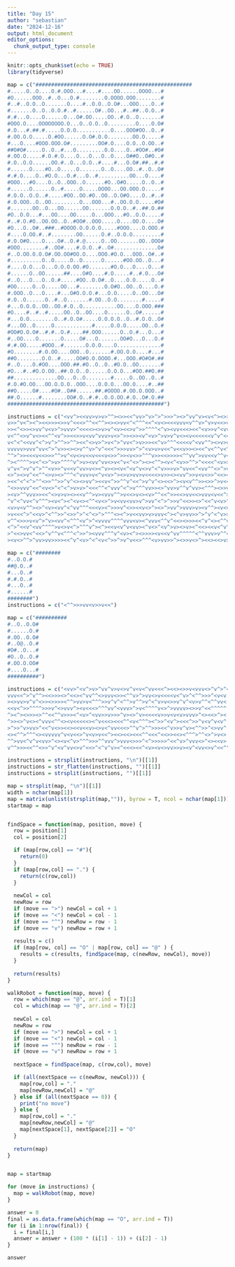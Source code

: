 ```yaml
---
title: "Day 15"
author: "sebastian"
date: "2024-12-16"
output: html_document
editor_options: 
  chunk_output_type: console
---
```


```r
knitr::opts_chunk$set(echo = TRUE)
library(tidyverse)
```

```r
map = c("##################################################
#.....O..O....O.#.OOO...#....#....OO......OOOO...#
#O......OOO..#..O...O.#........O.OOOO.OOO........#
#..#..O.O..O.......O....#..O.O..O.O#...OOO....O..#
#.......O..O..O.O.#..#......O#..OO...#..##..O.O..#
#.#...O....O......O...O#.OO.....OO..#.O..O.......#
#OOO.O....OOOOOOOO.O...O..O.O..O.........O....O.O#
#.O...#.##.#.....O.O.O...........O....OOO#OO..O..#
#.OO.O.O.....O.#OO......O.O#.O.O........OO.O.....#
#...O....#OOO.OOO.O#.........OO#.O....O.O..O.OO..#
##O#O#.....O..O..#...O.........O.O....O..#OO#..#O#
#.OO.O.....#.O.#.O....O...O...O..O....O##O..O#O..#
#.O..O.O......OO.#..O...O.O..#....#...O.O#.##..#.#
#......O....#O..O.....O.......O..O....OO..#..O..O#
#.#.O....O..#O.O...O.#...O..#..........OO...O....#
#OOO...#O....O..O..OOO..O......#O..O#O.....O..O..#
#......O......O..#.....O.....OOOO...OO.OOO.O.....#
#.O.O..O.O..#.....#OO..OO.#O..OO..O.O#O....O..#..#
#.O.OOO..O..OO.........O...OOO...#..OO.O.O.....#O#
#.......OO..O...OO......OO.......O.O.O..#..##.O.##
#O..O.O...#...OO....OO.....O...OOO...#O..O.O.....#
#..#.O.#O..OO.OO..O..#OO#..OOO.....O....OO.O....O#
#O...O..O#..###..#OOOO.O.O.O.O.....#OOO....O.OOO.#
#....O.OO.#..#........OO......O.#..O.O.O.........#
#.O.O#O....O....O#..O.#.@.....O..OO.......OO..OOO#
#OOO........#..OO#....#.O.O..#..O#..............O#
#..O.OO.O.O.O#.OO.OO#OO.O....OOO.#O.O...OOO..O#..#
#..........O..O.....O..O......O......#OO.OO..O...#
#....O.O...O...O.O.O.OO.#O.......#O.O...O....O...#
#......O..OO......##....O#O....#.O.....#..#.O...O#
#..O...O...O..O.#.....#OO..O.O#..O....O.O.....O..#
#OO.....O..O.....OO...#........O.O#O..OO..O....O.#
#.OOO..O...O....#...O#O.O.O.#...O.O.....O..OO...O#
#.O..O......O..#..O.......#.OO..O.O........#.....#
#...O.O.O..OO..OO.#.O..O...........OO....O.OOO.###
#O....#..#..#.....OO..O..OO....O......O..O#......#
#...O.O........O..#.O.O#.....O.O.O.O..O..#.O.O..O#
#...OO..O.....O............#.....O.O.O.....OO..O.#
#OO#O.O.O#..#.#..O.#....##.OOO......O..O.#...O...#
#..OO....O.......O.....O#...O.......OO#O...O...O.#
#.#.OO.....#OOO..#.......O.O.O....O..............#
#O........#.O.OO....OOO..O.......#.OO.O.O....#...#
##O........O.O..#.....OO#O.O.OOOO.#...OOO.#O#O#.##
#..O....O.#OO....OOO.##.#O..O..O..#O.O..OO.......#
#O...#..#O.O.OO..##.O.O..O......O.O.O...#OO.##O.##
##..............OO...O..O........#.....O..OO..O..#
#.O.#O.OO...OO.O.O.O..OOO....O.O.O...OO.O....#..##
##O.....O#....#O#..O##......##.#OOOO.#.OO.O.OOO..#
##.O......#........OO#.O..#.#..O.O.OO.#.O..O#.O.##
##################################################")

instructions = c("<vv^><<vv>v>v>^^><>><<^vv>^v>^>^>>>^><>^vv^v><v<^><>><v^^^v>^>>>^^^^>>^v^>^v>vvv<<<<>v><^<^<><><><v><><<<^>><><>v<>^>><<<v^vv><^<<^v>>^v^^<<<>>vv^^^^<<^>>^v^><<v<<><>^<vv<<v<^<<>^<vvv>^><>vv^^v>><v>^^^>v^<v^<^<v>v^vv<^<v>><^vv<^><<v^^<<^><vv^v>v<><^<>v<v^<v^>v><<^>^^^<><<><v<vvv^>^vvv^><v<<v<><<^<v><v>^>><^v>><>^v<^^v^^<v<><^>>^^vv>>^^^<^v><<^^^>^^><^>vv<><<v<>>^v^<<^><^v^^v><<v><><><vv<^<v<>v<<<<>vv<>^<<<v>v>>><<<^v>>^^>vv><vv<<v>^vv^v<^><v<<^<<^<>>^v>>^vvv^<>v<^^^<<v>vvv>vv^^<vv<<^>v<<><>>^>v>>vv<<^vv^^^<<v>^^<^^^^^vv><>^vv>^v^^<<>>>^v^v>^^^<<><vv>v><v^^^^<<^>>^<>v^v<^^<v>^^<><><><^^>>v<v>^>^><^><v><<<<vvv^><^^^v>^^<^^v>^>v>>v>>>v^<^>vv<>^v>>>^>vv^>v^<>v><^><<v<v><><<<vvvv>v>^^vv<>>v^^v>v^^<^>>><>>vv>^<vv^><><><<<vv<>v<^v>>v<v<v<^<v><^vv<vv<^>^<vv><v>>v>>^>^v<><<^v>^^>v^v<^^^>^vv>^^<<v>^v>><^>^>^<>^^<^^<v>v<<>^>>^v<v^v>v<>v^^>^<v<v>vvvv><>>^^>>^<v<v^>>^v^<v>^v^^^^<^<vv^><>vvv<v>^<vvvv^>^^^^>^^^^^>v^v>v>>v^><<v<<<^^vv>><<v>^>>^<^>>v^<<v<^vv>vv>v<<^<>v^>>><v><v^v^v<v<v^>^^^v>v>^^v^^>v<
v>>^v<^><^><<>>><>>v^<<<>^^<<^^><><>vv<^<^^^<<^<v<><<<vvv<v^^v>^v>v<<>v<v>v^^><v>^v^^<v^^^<vvv><<^<v>v^^v>>>^^<v^v><<<>^^>^>v<v^<vv^>^<<^vv>>v^>v^v<<<v^v<v>^>v<<vv<^^<^v><>^<>v^v>>^v<v^v^^v^>^>^>>vv><^<vv>><vvv<v^<vv<>vv^vv^^<>vv>^^<<<<v^>v>^^><><v<vv^v^^<<vv>^^<^<<^<>^<<vvv^^v<<><v><>^>>v^vv^v>><v<v<<<^^^^^<><^<><><^<<<>^v^v><^<^^^^v^<v^>^v^<v^^<<>>>^^v>><>>>><<vvv^<v>^v>>>v<^^<<^^><>^^>>^<^<>>^v><v<<<v>>>v>^^<^>>^><^v>>v><<v<v<^^<v<^^v>^^<><><>vv^^^<v^<v^^vv<vv^^<<v>>^^v>>v><><<v^v>^>><><^>^^^<^^v<>^v^<<>>vvv<<^<v^v><<>^<v<>>v<v^^vv>^>>vv<<^<<v>v^v<v>vvv^<<<>^<vvv<>^^vv<^<^^<v^>>>><<^>>^^^>^v><v<^^<>>>>v^v<<vv>>^vvv<^vv<<v^^<^^<v>>^<<v>^>>^>vv^v<>>^<v>^>>^v<>><^>>>><<<>^v^^v>v<^v^^vvv<<>^><<v<<v^v>v><>^v<<^^^vv<<<<<<vv<v^^>v<<vv^<<v>v^v<<v>vvv^<vvv>v<v<>v<<v<v>>>^>^^v^<><<<>^<><>^>^>^>><>>><v<^<v<v<><<>^>^v<^^<>>^^<^<<><<<<<^^v><<^<v^v^<<^v^<<^>^>><^>^v<v<^v^>vv<>v<>>>v^^^>^v<vvv^^<^<vvv<^<>>><v<v><v<^<vvvv><^<<v<<^<<<^v^>v<>^v<^>>^>^>v>^^<><v>^<><<^<<<<<<>^v>>^><<><^^>>^vvv>^v>v>^<<
>><^<>><>vv^v<v>^>vvv>^<<<<><>v>v^<v><<>v^>>^^^^<^v><vv<<<><<^<v>>v^<vv^>^<v>^<v<<v>>vv<v^^v>^>v^v<<>>vv^><v<<>>^><><<^v><v^^^<v>vv<<<>^<<v>vvv^v<<^^v^^^><<^<vv<><^>v<^>^<<^v^<vv><v>>v<>^<<vv<^<v>^>v<^<>>^v<^><>><^^^v<<v>>v>^>^>>v<<><^v^>^<^>^<>^>^^>vv><<vv^>>>^<>^vv^v^<v>^>v^>>^><vvv^v<v<>vv^>^><v>^vv>^vv<>^<vv><<v<v^v>vvv><^v<><>^^^^v^^v^<v^<^v<>^v>>^v^v>vv<^<>><><vv<v^^>v<vv^^^^^^v>>><v>vvv^vv>^<^<>v^<^^<^<<<<>><<<v><>vv^>v^<>^^<>>>v<>v<<><v^<<^vv><<v>>>^v<>v^<>v^v>v<v^vv>^^><<^v>vv^v>><v><v<v<vv<<><^^<v^vv^^<<>v<<v<vv>>^^<<^<^><v<<<^<^>^>>^^<>^^v>^>^><^<<<<>v^>>><^v^v<v>^<^^<>>v<^>v^^<vvv<^v>>v<><vv>^^vv>>^<^v^^^v>><^<^^<vv<<vv^^<v><v^v>vv>^v<^^>v>v^vv^v<^<>^<<>v>>><<<<>>>>vv>><<v<vv><v>><>>v^<^v><^^^<>>^>>vv^><^>vv<<v<><^^>^><<vv<<>>v^<^<^<^<vvv^<>^><<<^>>v<>^>v<<><vv<<>^^v^vvv>^>vv^<>v<^>v<^<v<^><<v<>>^v>v^<<v><>^<^<>v^<^^<^>^^>^<>v>v<v^^^>v>>>v^>>vv>>v><v>v>^^^<v>>^v^^^<>><<v>^vv<^vv^^^^^>><<v>^^<<v^v>v<>>vv>v<>^^v>^>^<<^^^^<v>v^v^<<<v<^>^^>^<v<v^<^<v<><<><v^<^v^^^^v^<^<^v<vv>v>
v<^^<>v^v<><<^^<v^>><<>>v<vv^vvv>v<>^>><>><v^<v>^>v>v^v<><v<<<<<<v^v^<<>vv<v^<^<>^<<^^vv<v<>>^^v<<vv^>v^>^><>^v>^^>^v^<><>v<<^>>v<v^<^<<><<^><<<<^v>>v^v<>v>v>>v>><vvv^v>^^^^<>^<v><>vv^<>^v>^<>>>>^<v<>>><v<^><v<^^<<<<v^>>>^<v<^^>^<^^<><<^>v^v>^^>><<<<v><^^^>>v^>><^^<<vv>>v<>v^^^v<^v><<^v>vv^vv<^>>>^vv^>v<>^<>v><^>^v><<><>v>^><v>^<v><vv^^^>v^^^>v^<vvv^v<v^vvv^v>^^^<v>><v^>>v>^>^v>v<^^^>^>>v^>^v>v^^^^<v^v<v^^v><<<v<v>v^^>v<><v^>>v^^^^>^<v<>>><^v<><v^^^^^>v^^^><>>^<^v<v^<>v>>v<>><vv>><><^<>v<<^v^vv<v<><v>>v^^^<>^>^^>>>v>>^<v>^>^^v>>>>v>><>>>^v^<v<>^^><<^^v^<<^<^<><<v^v<<>^^^<^<>v^^<<>v^<>>><v^>>>>><^>^^vvv<>v<v<>vv>v><^><<<><<vv<^>^v<<><>>>>^^>v>^^<v><>>>v<<>><>v^vv<^^v<vvv><<>^<><vv^<^>vvvvv<<v<v<>^^v>v^vvvv<><<<v>v<^>v>>>>^>^>v>>v^>><^vv>^^<v>vvvv<>v<^^>>^<<><<<^<<vv<<vvv^>>>v<<>><<vv^v><>v<>>^><^<vv^^>v<v><v<>^<^v^<><v^<v<<>><^vv<<v>><<^<v<>>^<^>^^>>v^v><v^v<^^^v>vv>^^<><v^<v>v>v><<^^<v<v<^><>><^><><^>^^v<^^<^<><v>>>v<vvvv^<<>><v^<<<<^v>v><vv<^^<<^^>v>>vv>^^v>^vvv<v^>^v<>>>vv<v<<<>v><<<
v<^<^<<vv^<^>v^>^^>>^^><<^<>v>^>v<^>^vv<^>v>>><<^v>^^^<<<<v^<vv^^><>v>v^vv>v><<<<><v<<v<^><<v>>>><^v>>vvv<<<^><<v<<<^><^v>^v^v^>^<<v>^^<^>^<>v^><<>vv<^<^<<v<<>^^^>^v^>>>^><<<^v<vv^^>v^^><^^>><<^<^^^vv^v><>>^v^<^v<><>v^><>v>v<>^>><^^>v<<v^>v>vv^<<<^>^<vv^^v<v^<<><vv<<^>^v<>v^v<><><><v>^>>^><^v>>><<v<>^^>^^^v<>^<v>v<><><>>>v<^<<<<v^^^^v<vv^^<<<<v>^^v>><v>>v<<<^vvv<>^<vv^vvvvvvv<>>>>v><^>><^><vv>>><>>>>^v^<^^><>^><>>>><vv^^>v>>>>>v^vv^<v^><>^>><^<^<v><><<>v^<vv>vvv<^<>>v<<^^>>^<>^^vv<v^v<vvv^>>><v<v<v^v>vv><^<><>^<v<<v<^vvv<vv>v>>v>^<<>^<>^^v<>>^v>v^v><><^><v^>vv>>^<<v^v<<<v<^<^v^<^<><^^^>>>v^v>v<^><><<^>^<^v^<><^v<v<>>v<<^^<>^<vv>v<<v^v^vvvvv^v>^><vv>vv<<^^vv>>^vv<<^>>^^^>><>vvv<>^>v><<<>^v^><^>^<<^^v^<<v>v<v>><><<v><^>><<^<^<<>>vv<<^vv>^^<<^<>^^<^v<v^v<^<><>>vvv><<>^>vv><v>>>v<<<>v>vvv<><><vvv<><vv^<v^^><<>^v<v<<<^<<<><>>>^^<^v<v<>v^<<v><<^<>v<>v<>^v<<<>^vv^>>^^v>v<^v<^<v<v^^><^^<<^<v><<v^>>v^>v^<v^^^v>^^>v<^vvv<v<v<<>>v^>v<^^>>^v<<^>vv<vvv><<v<v^^^<vv<v^><<v<^<^v>v<^v^>v<<>>>><>^^v^>>>
vvvvv>vvv^vv<^>^v>><><>v^^v>^v^<<<^>>>vv>^>^<v>v>v<<^v<<v>><><<^v<^^v<^^^^^>v>^>v^v^^<^v^<v><<<<^>>>v<<<^vv^<^>>>v<^>^v<^<v><<^>vv<>>>^v>v>^>^<>^^><>^^v<v<^>v><v>>^vv^>vv^><v><>^><<^<v<>^^^vv>v^v^v<v^vvv>>>vv^vvvv^>>v^^<^<>v>v<<v<>^<^<^>v<>>^>v>^^<^v><>^<><>v^><>><^vv^>vv>>>^<vv<>>v>v<vv^vv><^vv^<^^<<^v<<>>^>v><vv<<^v<>v<^v><^>^<<v><v>vv<^<<<^<>^>>v>>>>>>v^<<vvv^<<v^<v><<v>>^<^><^>v^<><>>^<^^<^<>vv^>^>v><<<<v><vvv><^>^><>^^v><^^v><v^v>^<<^^^v<<>^>^vv<v^vv^v>><vv>>^<<^v<v<>vvv^<^v>>>^<v^v<vv>^v^><>v>v>>v>vv<^<^v>^<<>v^>>v>v<<<vvv>>v<>><<<<v^<<v>><<>>>^<>><^<v>^^^>^^^v^><<>>><^v<>>^>>^v><<^^<v<v<>v^^<><^^>>>vv^>v>>v^<>>>>vv>><v<^<^<^^^v>>v>v>vv^>>^^^><v^<^^<<>v>^>><>>^^vvv><>v>v^^>v^v<<v^v<<>>><>^>>v^>v^v^v^<<<^<><v<v><v^^<vv><<v<^v^>^^>>vvv>v><>^<v>v>>v<<><v^>><^v<<v>^^>v^^v^>vv<^><>>><v<v<><^<v<<>>^<<v>vv>^<v>vv>v><<vv>^>^v<^>>^v<<v<v><<v<><^^^^><^<^>v<^<^>>v<<^>^<v>v>^^^>^^>^^><v><v^><<^^^<>v<<^<^v^v><<>^^vv>^<<<<><<>>^^^<^vv^v><>v<<^>v^^^vv^^^v>>^^vv>>^^<^^^v>>>vv<^<vv>^<><>>vv>v<<<>
^^>^>><<<v<<>>>^^>v^<v<>v<<v<<<v<>>^>><v<>>^^^v>><<>>>><^^vv^>vv<<v^^v<<v<^>v<v^v<^>^^^v>v^v<v>>^v<^^v>v>v>>^<v<<v>v^>^>^^<v^vv>>>v^<^v<^^^>>v<vvv<^<^<^v<^>vvv<>vv<><v>v^<^^v^^vv<>>vv<v<><v><>vv><vv<<^><^<<<><<v<>^v<><^^v>>^>^^^>>^v>^v<>>^>vv<^^^^<><><><<^^^<^><^<v^v^v^^vv>v^^v>>>^<>>><<^^>^<<^<v><>>^^^>v<v<v<>><>><><>>^^v<<^^v>vvvvvv><v<<<^>^<^><<>>v^v^>v<^^<><vv<v<v<<><><vv^v^^v<^^v>^v^^<^>v^>v<v^vvv<^>vv^>>><v>>^v>>>^<v<v^^v<^<^^<<v><vv^>vv<v>v^v><^^>^^<^v<vv<>><vv^<>>^>>>^>>>><>><<^^<vv><v^<><<v<<vv^^v><<^<^<<vv^v<<<<<v^>^<>vv<>^vv^>>^>vvvv<<<vv<^v<v^^^^v>><<v>^v><v<>>v<^v<v^>><^^^v>v^v^vv>>v^><<^v<^v<<>><v>><v<v<>>><vv^<v>v^v<^<>>v<>v^vv^><>><v<vv<<v><>v<<<v^<><^>v<v><>vv^>>vvvv><<><>v>v^><<^<^>^<<vv<v>^^>v<vv>>vv>v<vv^>vv<<^v^vv<>v<vvv><^vv^vv^<<<^<v^vvv>>>>v<v><^>v^>vv<vv<v<<v<<v<v>^v<<v<^<^>^vv>><>>>^v>vv>>^<v<<<<^^><^>v><>><<>^<<<v^<v^<^<^>^^<v<>v>>v<^<v^><v>^>v^^^^><<><^<>>v^vvv<v<^<>^<v>v<<<vvv<v<<^<<<>^<v<^><><^<^><v^>v^v><^<v^<^>><v<>v^>v<v><^vv^<>^vv>v>><v<<>v^vv^<<><^vv^
^><^^^^>v<^<>^>v>^^^^v^>v><vv^vv<>v<^v<^<>^><><^^><v<^<v>>^^>^<<<<^<v>>^<^><^<><^^><v>v^>><<>v>^^^><<<^^<>^<^^^>^v><<^^<^><<^^>v>^<^<^^<>^^<^>^><>v<<<<v>^<<^v^><v>v<>^>v<^^vv^><<>^<^vv>vv^^v^<v<^vv>^>^^<>^^vv<<v>^^^<<^<<v<<<vvv<vv<<^<<^^^>^^^^^<vv<^vv<>^<v<<>><^<>>>^^>^v<>v<v>^><>v<^v^<>^v^^<><<v^^<v>^^>>^v<>>^<>^v^><v><^^<v^>>^v^<<^<<v^>>^<^>><^><^^><>>>>vv^><^>>^v<v^>vv>>>>><v^v<<>v><<>>vv^^>^>><<v>>^^v<<v^<v>>^<<^>^><v>^<^>v^v<>^<<v<v^>>>^>v<><<v>>>v^>v<<<^<<v><v><vv>>>>v^<<^v>^<<v<>>>>>>v<<vvvvv<>^v<>^<<<^v<>>>^^^^>v^^^^<v<<^<^><>^v^^<v>><^^^<vv>^<<><><><>vvv>^>v^^>^>><<^<v><>vvv^v^^<>v><^^v<v>>v^><>><^v>^<<<^^<vv^<><vv^><^^<vv>><^vv><^>vv>v^<>^>vv^v^<>^<<v^^v>vv<^<v><<^<><>^v>^>^^<>><<^<v^^^^^><vv^><>v^<>v><<<v^><<<^v^>vv><v><v^^^><>>><>v^^>><>>^>v>>>>>v<<^^v><<v^<v^v>^<vv^><>v><v><vv<>v>>>^^v>v^>v^<^^^v<v<v<v^^^v>vvv>>><v^<^><>><<<>><<v^^<><<^v>>^v><><^>><^^^<v<^^><vv^<v<v<v^v>>v>vv>^v>v<>^<v><<^^vv^^^<^v<v<v<<<>^<>v^^>>^<<^^^^<v><^v>v<v<<^v<<vv^^^<<>v<^>>vv<><<<>v<^<<^^>>v^>v>^^
v^v<^>v^v^>^^<v>>^v<<v^vv>v<><^v><><v<^<v^v<>v^<^v>>>v>^vv<<^<vv^^<>^>v<^^>v^^<v<v>^<><>^>^^^>^^^>v^<<v<v^v^^<<>v>vv>><^^><>vv^^<v<v>v><<v>vvv>^<><^<v^^>^>>^vvv<vvv>v^^<<>v>vv<^<<<<>>vv^<vv^>^v>vv<v^v<v^^^vv^^vvv^<^^>^<vvv<v<^<^>>vv<><<v>^<v<v^v^<>^<vv<><^^v<>^^^<<v>v<>v<>v<<<<<>><<^<>v^>v>^>^>^^<^><><>^<^v<>^>vv<^<^<>v>vv^<v^<><>v>>><v^v<>v^vv<>v>^><<v<v^>^>><^^vvv<<<<>v><>v>vvv>v^vv<>v^v<<><<vvv^^<<>^>>^^>v>^v^>>>^v<>^<^^><v^<>^<>^>>>^<<<>vv>v<^^vv<v^vv<>><v<>>^>^^v>^<v><>^v>^^>^<<^^^^<><^><<v>^^>v^vv^>^v><>>v>^v^^>^<^^>v<^v^v><><<v^>vv^^^>>^><>^vv<>^<^<<vvv^<<>>vv>^^<<^<>v<^<v<>^^><<<^<^<^v^<^<>v^>>>><^v>v>^v^<>^><^^>><><vv>vvvv^>vvvv^v<<><v^vv^^>><<vv^>^^>><>>^v>>>^>>^^>^>^<<>>><v<^<v<vvv^><<>v<<^v>>vvv^v<^vv^v>v>>^>^>^>>vvv^<><><>^v^<<<^>>>v^<^<^<<><<><<^<v><<v<^<<>>><<v^>>>>^v<v><<v>v>^vv^<<vv<v^<>^v><<<><^v^^>v<v^><vvv><v^v><<^^>v<>^^^v^^>^^v<v<v<<^<^>v>>^^<<>v^^^^v<>>^^vv<<>>vv^^<^<<^>v^^v<v<>>v^>>v<^>>><>v^>v<>>>^<<vv^>v<<><><vv>^v^>>v<>v<^>v><>^<>vvv<>^<v^<<^v^^vv>v>vv^v^<v><
<>^><>v^<<^^<>v><>^^^<^vvv>v<^v<v>^><>v>vv>v<<<<>v>><><vv^>>v<v<>>^<<><>v<>>>>><^^^^>^v><^<v<v<^v^vv<<>><>^<<>>^><^<v^v^><<<>v^><^v^vv>v><v><v^><><><^<<><<^vv<v^>v^v^v>v>v<vvvv>>>^^v^v<>v^^vv>><<<<<<>><^^^v^<vv>>>v^<><>^v<v<<<^v><v>^>^<<^<^<v<^<v^<v<<v><v^^^<vv>>^^^v^>>>>v>v>>>><^<>>^>><v<>>>v>>vv<<>^^><><><vv^v>>><<vvv<v><^<<^<v<^<<>v^^>v<vv<>v<>^v>^^<<><^vv><^><^<><v>>^>^v<vv<><>><<>^v><>v^<>><<><>v^^>^>v<<><v>v^vvv^<>^^>v<<<<><^<<v><><v^^^<v>v^<^^v<<>v<<vv><^<><v><>v>^<vv<^>><><>^<<<>vv^>^<^>^>^v^>^>v>vvv<v<v>^^>^v><^>>^^v^<<^><^^v<^^^v><v<>v^<><^^<v^><v<<v^><>^v^^vvv<>^<vv^^v><v<><<v^v>vv>v<<<<<>v><vv>>^^>v<vv^<^vvv>>vv<v>v<>v<>>>vvv<>^<v^<<v<^v^v^>><<^<>v>^<><<<<^^>v<^><v><v^<>v>>><^v>><<>v<><>v^^><>>v<>v>><^^v<^>>vv^>v^^>vv><>>>vv>v><v^^<^>^^^<v<>^^v<^v^v><^^v<^>^^><>v^^^^<^v^>^v^><v^<^<>^<vv^<>><<^v>v^<<>>^<^<<<><^><>>v^v><v>v>^>^^v>>^>>^^^^vv<>^^>>v>^vv<<<>>v^vv>>v^^^v<>v<^v^^v^^<^^<<<>^<<>^^^v^><>^^>^<v^><><v><^<>^^<v>^^>^>^^^v>vv>^><vv^v><><^<vv^^^><v<vv>>v>><<v<v<v<>v>>^>>^v
><<^<^<^>^^<>>^^>>^v^<><>vv^><<v<^>>^^v^<<^>v^v^<><<>^><v<v^^>><>>^>v<<>>>v><v>^^v>^<v>v^^>>>vvv>^v<>v<<>^<<v^>v^<>^v^^>><><>v>>>vv><v>vv^vvv>^^^<>>><^^^v<>v>^<^v>v^^vvvv^v>^^vv^^<<>><v<<v<^>^^<>^<<<v>v>^>^^v^>v^<^<>>v^<^v<vvv<v><>>^^><^vv<<<<>v^v><>^^><^vv><<<<^vv>vvv<>v^<<^>v^^v>v>^<<^>><^v^v<>v>>v>^vv>>v^><^^^^<<<>^^<v^^v<v<v>vvv>>^^<<^>^^<^v<<vv><>^<v<^v<^>v^^<>v^>>^^^v<>><v<v^^v^<v<v^v^>^>>^>^v<><>^vv><<v^^<>vv>vv<<vv^^^v^v^v<v<^><vv^>^>>><<>^><^>^>^^^<<v^>>>><<>>v^v<^<v^^v^^^<v<v^v^^>v>v><v^><>v>><>^^>><<^vv<<>^v<v>^<v^^v>^<^<^>vvvv^^v^>vv<<<<>^>>>><v^^^<<<>^>v^vvv><vv><>>v<^<^v>^<>>>vvvv>^vv^^^v>>^v>>^v<v>^>vv>v>>><vvvv<>>v>v<<>v^<<^<<^>>vv<^^<>v>^^vv^v^^^^vv><>>vv<>v^^>^vvv^^<^<^^v^^<vv<v<v>vv^^^^v^>><>><<v>^v<^^^>>v>v>v^^^^v><^>>v^<<v>>v<^<vv>vv<v^<>>^^^>^<>><vv>^<>>^^^<><^<^v^>>^v>>^v<^v^>><^><vvv^vv><<<vv>^^<>vv>>v<>>^><v^>v<<<<>v<>^>^<>v<v^><^^v<^><v>>^v^^>^<><>^>^><v>>>>>>vv^>^^><^v<^>>^<<>><<<v<v<^<<<^>>vv^>vvv<><>^>>>^v^^v^vv>v>><<^^>vv<<v><><v^><v>>>^^v<<>^<v<<>vvv><><v
^<>>vvv^<<^<v<>^<^<^>v>v>^<<<^^<^vvv^<^>v^^^vv>><>^vv>v^^v^vv><^^^><>>v<v>^><>^v<<v>><v>>^>>^v^>vvv><>v^<>>^<<^<>^>>v^<^<>^^^^<><v^v<v<^^>^>>^v>v>vv^<^<^v^>^v^<>vv<>^^<>^<^<^v^<^vv<^vvv^^^v<>^^vvv<v^^>v>^>v<^<^^^<>^<v>>><v^vvvv<>^>^v>v<><>^v<^^v><^<v<v<<^^^^<v<^>^^<vv><<^<<^>^<^vv>v^>^>><vvv><<^>>>^<>>v<v^<vv<<^<><<^^<^><^<>v^>^>^<^><v^<<^<vv><<<<^<v<<>^^v<>>v^v<<v^<<<><>^v>>>^^<v>>v^<v<v^<^^^v<<<><v<^>><^v^^>>><>>^<v^vv^v<v^<<v^<v><^^>vv<<<vv<<><<v>vv<v<>v^<<<v^v^v^>v<^<>>v^vv>v>v<<><>v<<<^vv^vv^>>>><v<>>^v^<>v>^<<>><<<^^<<>^v>^>>>v><<v>>vvv>>>^>>v><^^>^^^>^>^v^^v^>v^^^^<^v>v>^<v^vv>>><^><^vv^v<>^^><^v<<^<vv><<^^<<^<>>v^><v^><<v^^^^<v<^<>>v^^>^><<vv<<<v<>^>^>^v<<^>^<<^v^vvvv<vvv<<^>>v>v<^v>^>^v^>v^^v<<>><>v^^>^vv>v<>vv^><^>v^vv<><v<^v<>vv^<^>>>v<>v<><v>v><>^^><<>^^<^vvvv^v^v>v>v<<^><<>vv^<v<<v>^<^v^<vvv><^<<>v><<^^vv>^<>^>^^>v^^>v^>>>^v^^<^^>^<<^^<vv^^^v^<^<<^><^>v^>>^>^>v>vvvv^<<<>^<<v^>^v<<<v^vv><>v>>^^<><v<>>^>^>>>>v^<v^^v>v>^^vv^^<^v>v^v>v^^^>>>^^>>^^^v>>vv>^vv^^^^>>>v<^<<><v>^^>^
><v>^^vvv>><<^<>v>v><><<v^^>v><vvv^^>v<<>v<><v>^^<<^>><<>vv<<>vvv<v<<^>>><^<<v>^<vvv<<^^^vvvv><<v>^><vv<v^><^v>^v^>v><v^v^>>^><^>><v>^v^^>><<>v^>>v<v<v<v>v^^^v<>>v^<<vv>>>^<>^^>v>^<v>^v<<vvvv>>^v^<v<v><>^^>^v<v<<^^<>v^>^^>vv<<>^^><^^><<vv>>v>^^^<v>>v<^<^vvvvv><<^^^<^<<^<<<^<>>><^>>>>><v^<>v<<>v>^<<<^<<^vv><v^v<^><>><v<^>^vvv><v>v<><>>>vvv^<^v<v<^<<<v^>>^<v>>>^<><<^>v<>^v^<v<v<><v^><^^<^v><vvv^vvvv>^v<^>^<<^>>^v^<<^>>>><>vv<<^v^v^v<v<^>v>><v^<^<v<>^><^^<<^^^>v^v<^^v>><<>^vv><><>>v^<>>>^>v^^<v^^^>^v>>^v<^>v<>>v>v<v^^><>>><v>^vv<^v><v>vv>vv><v^<<<>>>^^>v^><^vv>v<^v<<v^v<<^<>^><^<>v^>v<v^>>^^v^v<^>^><>><^^v<<<vvv<<v^^>^v>><^vv<^v>>vv<^vv>><^><<<^^^<^>vvvv<^v>>^v>>v^>^vv<v<v>v><v<>^v<>^vvvv^v><>^v^^><^>v>v^><v^^^<^v><v^v<><<v>^<>^><v>>vv^<<v^v>^>>v<<^vvv<>>>v^v><><<<<v><v<>^^><<v^v<>^^v<vv>><>vv^<>v<vv<><^<^<<v^>v<>>>>^<^>>v>vv^<^<>^^<<>>vv<v<^>^<^>^^>>v^^>><<v^^^v>vv^^^v<>^v^>v^>>v>^^<^<<<^vvv<^vv^^^^v>>><v^v<^v>><<vvv><^^^<^v>><vv>v><vvvv^^<>>^^vvv>v^vv<^<>vvv>^^^>><^>v^<v<>^><>>v^>>^>>^>
^v^<^vv<^v^^^><v<^><^<v<><^^<v<>^>v<vv<vv>v^>vv^<^>^>>v^<<>><>^<<^v<v>^>v^vv^v<^v><^<v^^<v<><v>v<>>>^><vv<<^>^>^<^<>^v>v>>v>v>^^v^<<vv<^<v^>^^<^<<>^v^v^^vv<<<<^v>>vvv>^><v<^>>v<^^vv>^^<^<v<<><v^><^>v<<><v^v>^v^>^>^>v<><v>>>^^v<>>v<^<vv<vv>v^<v<>>v<<<^><^>v<vv<>^>><^v>^^v^>v^>v>>>><<><v^><^<><^<^^^<^^>>^^>^<v^><<v^v>v>>^v<>^^^^^v<v^v><>^^v<<v>>^<^v>^^<<^^<^><vv>>^>>>v^>><><v^<vv^^>vv^^>>v<vvv<^<^<><>^>v^v^<vv>^^<v<><vvv<v<^<v^v>^>><><^<^>^^^vv>><<^><><^v>v^v<^^vv>^^<^>>v<^><<^v^<<v^^^^>v<v<>^v^<^<v^>v<v>^>>vv^v^v^^><^<<>v>^^>v^^^<<^^vv^^^><^<v^<vv>v^<><<^^^^>><v<<<vv^<^vv<^^v^^^<>v^<^v>^v<v<^v<^>>^><>>v^<^v^><^v^v>>>v^^>vvv<<><><v><v^>^v>><v>^>>^v><^<^<<vv>^vvv><<>><^v>><vv^<><<v>v^<>v<<<<v^>^>><<<><>^<<^<vvv<>v^<<<<>><><>>^<v<^<>>^v^^v^v<^v>v^v^^<><>^v><<>^<v^<^vvv^v^^^v>v>v<<^^><<v<v<vvv><<^^<^^<v^<v>><^<v>>>v^^<><v>v^v<v^vvvvv>^v^<v^v>^^<v>>^^^><>v^^<^vv>^<^<>^<><>^>v^^><<<^>>v^>^v>v<>v<vv>><vvv<^^><<>v<<^vvv><>v<^v<<^vv^><<<<v><^v>^>v^vv^vvv><>><v>vv<^v^<<<^>><<^><>^><<>^<^>v><>v><^
<v>v<v^^><>^<v><vv^<^vv^^^<<<v><^>>>v^<>><<v<>^><>^>vv^>vvv>v><v^^><v<v><^^<^v<vv^><>^v>>v^>>^^^v^<vvv^>>v^^^><<^>>>^^>v^v^v^<<^^<<><><^^<^^^<<<vv<^^^<v^>vv^^<^^v>^><<<>vvv^^<v<vv<^^^^>v>v<vv>vvv^<>>^><<>^vv>>>^v>>v>^^>^><<vvvv<>^>^<v^v<v><^v^<v^vv^><^v<>v<><<>^<<^vv^vv<>>^^v^vv><>^<^>><><<^v<<^v>><v<v><>^><^vv<<^<vvv>^<v>^v^^vv<v>><><^>v>^><v><^<^<^>^<<>^<vv>v><v<<>>>vv>><^>>vvv<^<vvvv^<^<<>^v<v^<><<<>^<>>>v^v^v^><<v^^v^vvv<v<<^<<vvvv<^^>v>><^<>v>^>v<^^v<><v>^^^vv<^v^>>^^v<^<^v^^v<v>^v^^^<vv>^<<>^^vv>^^>v><^>><vv>>vvv<v<>v<>^>^<<><<^><>vv<>>>^vv>>>>v>^<v^v>>v>^<^<<<v<^^v>vvvvv^<v^v<^><>^>v>v^<^^^^^<vv>>v><>^v^<^v^v>^v^^<^<<^^<v>^v^^>^v<^v>^vvv<<vv^>^^v<v>vvvv^<>><<v>v^vv^<<<>vv^>^<v^^>^>v^<^<v<^^v^^^vv<><<<v>v<^<><>v<<>^<^>^><^v^^v>vvv^>^<vv^>vvv><><v>v>vv>>v><>><<<><^>vv^^^v<<^^<<v^><<v<>^>^<v><^^^v<>v<><<><<<v<<>>v^^<^<><vv<^^v<><><<><>>^^v^vv^v>^><^<<>v^<^^<><vv<^<><v^^<><<vvvvv<<v>^^^<v<<>v<>v<v<><>>^v<^<^v<<<>^v<<v><<<<<vv<^<v^<v><vv^^v<vvv<^v>^^^>^<^><^>^<^>>vv^<>v^>>^<^><>v>>v>
>v<<<^>^<<v>^<^^>>^<>>^>^<^<>^>^^^<><^>v<<vv>v>vvv<^><^v>vv>>^>^v^<^v>>^v^v<^>^<><^>^>><<v<vv>^<<>v>v<>v>v<vv<^<^><>>v^>v<<^<>>v><<<<^<v<^>>vvvvv>vvv>vv<<>>>>vv>vvv^<^v^v>v>v<<<<>^<v^^v>>^<><^^v><<>^^v^^v>v><vvvv^v<^>^v^^v>^<v<vv^<^>v><v<<v^^^v^v<v<>^vv^<^^^><v<^<<>^vv^v<v^^<v^>^>v<vv>>v>>v><<^^<v<v<^>v^^v^v^>>v^>^^^^<v<v<vv>v<v>vvv>>^v^vv<^>>v>><v^>v>vv<^>v^v^^><v<<v^v^v<>>v<<<v<^<<^<<v^>><^<vv<>v<>>><vvvvv^<<vv^<^<^><<v<>^^^>^>^<><<v<>^<<<>>v><>><^vv^><<^<>v>^v<>^^^v^<^<<vv<<<>^^>v><^^^><>>v^v>^>^>>^v^v>>^v<^^>^^>>><<^^>^v><<v><^<v<>>^vv<<<>v>vv^vvvv^^>><<v>>v>v<>>>>v<<vv<^^<^v<^^>v>^<vv><v>vv^^v<v<>v><v^>>^>^<^>>>>^^v<v<^>>>>v>^^>>^^>^>v><^>v^<^v<<v<^v<<vvv^^>^^><v>v^>>^>v><v^v<v>>^^^<^<>^>v^v<^^^^<v<<^<>v>>^<v^<<>v^^<<^<v^<>^>^<v^<v^^<>>v^<<^>v^>vv<^v^vv>^^vv>^v><>><<vv^^<>^v><<><v^v^v>^v<>^<^^^>>^^vv^vv>^v^vvv>v<^<<<>^><>v^v<>v<<><^v<<>>>v><>^>^^v^<^v><<^^^^><^>v<>^<v><>^<^<<^^><v<><><<>^vvv><<^^v>>v^^^v^^>v>^^><>^vv><^^<<<^^><<v>v^>^>^>^<>>><<v^^^><^v<<>^<^<^v><v^>>vv<<>v^>>>v<v>
v^^<>>>v<v^>^v><vv^<^^^<v^>^<vvvv^^^^vvv<v><^vvv<^^v^<<><>>><<^v^<><^^vv<>^<v^v><vv^<>vv<^<^^>v>>>v^v<>^<>^vv^vvv^>^<><v^v<^<<v<<v^^<^<vvv<vvvvv>^v>vv>^<vv>><v>^<<^^^>>><v^v>><<<>^>>v^^^v^^<v^vvv<><vvv>v><^v<vv><<<>><>>^<v><<^>^>>^><>v<v><>v<>>>>>>^<^<^vv<>v>^>^<<^<^^^^^^v><^v^^<v><<>^>v<v<<<^>^v^<<^<^<>^<>><vv<v^^v<<vv^^<v^^>>><<<<v^v>>v^><>^><^v>>><>^>>v^<^^^^>v^<v<><>>^>>v>^v>>^<v>>v>^^^<<<^^<>>>>^>vv>^v^^<<^<^<<><^>v>v^v<><>>^v^>^^^^^v^<vv><v^v^v<^<<>^^v^<v<vv>^>>v><>^><<>><><<vv^^<^<v<^^>>^^v<vvvvv^v>v^v>^v^v>><v>^>><^^><>>v<<<>><^vv^<<<^^^><>^><^>v>v>v^vv^>^^^vv^^><^^><><<^<<vv^^v>v>v>^><<<<^^v^^^v^>>vv<<<>vv>>>^v>v>><>v<v^<>^^>><<><v<<^^<^>vv<<<<>>^><<<>>^>>>>v<^v^>v><><>v^^^<<^^vv<>^vvvv><>v^v><<><v>^vv<vv<<>>^^>>v>><^<<vv^<>v^<^^>>v>>^^>v^^vv^<v>^<^^<><^><v<v>v<>^>>v<<<vvvv<^>v^vv>^v<vv>>v<vv^v><<v<^<><v><v^v><<^>^<v^>^v>vv><>><<>v>>v>>>><vv<v<>^^<v<^<<>^>^^<vv>>^vvv^vvv>^^<<>>^v^^<>>v>v^>^^^v>>v>^>^v<^>^<><<v>^<v<vv^<vv^v^<v>>^v>^><^v>v>>>v<><vv>v^<^>vv^><v^vv<v><v^v><<<vv^<v
<^>^<<v^<vv^^^^>v<>v<^>^^^v^><^><<v<v^v<vv><^v<>^<v^>v><>v><^<<><<v<^v^<v<><v^v>^<<>^>^<v<^^<^<>^^<v><>^^v^<v>><>^v><v^^vv<><v>^<v^^<><vv^>><>><<>>>vv<<^^^>^>^<><<^><>^<<>><^<^>vv><<<<^>^<<^<<v><^^v<^<<v>^v^<^<v<>v^v<vvvv^v^^v>v>><v<v>>v^>vvv>>>vvv^v^^<>><vv>>^<><>>v<^v^^v^<>^^v>>^^>><^>><v<><<<^v^>v><v>^v><vv<<<<v^v<<>v<<<><>>^>>^^<v<>v>>v>^>^^<<vv<<<^v>><^><^v><^>v^>^<>^^^vv<>vv>^vvvv<<><<v>>^v<vv^^<>v^>^<v><>v<v<^vv>vv^vv<^^<>v<><v<vvvv>><^>>^v>^<<>^>v>vv^>>^<^^v<^>v<<^^><<^^>>>>>^^^v<v^^<><^<>^v><<>^<<vv<<^^vvv<^<^<<vv^v<v<>^<v^v<<<<^^^vv<<><^<^^v<^vv>^<<v^<><>^vv^>^<<<>>vv^<<<v>^>>>^<<v<<<^v^><>^>^<v<>^^v<><v>>^^<<>v<v^v^v<>^>^><v>v>>><^^^<^v<>>^^^<><^vv^<^v><<<vvv<v><<v^>vvv<v>>^^^>><^^<><<^v^<^^<v<^<<^<>>>>^>>v^<<><<^v^v^v<vv<v<<<<v>^^>><^v>><^>>vv>^<v^<^v^^<><vv>v^v^^<<>>^>>^<^^^<^<^v>^<<^<vv<>v<><^v>v^>>vv^^><<<<vv<<v>v^><^<>vv<v><^<><v<><v>^^v<<^<>^><><>^vv^vv^^vv<^vv<>><^<v<^>>>v>>v<>^^>v^^>v^>^<>><v^^>v^^>vv<^<<^v<vv>>^vvv>><v^<^<<><v>>^v<<^v><<^v<>>>>^<<<<<^<<><<v>>v<^>><<
>^<<>vv<^<<>^v^^v<^^^<^>>^><vvv^^^v^<v><^><>>>><v<<v^vv^^^^^<^^vvv>v^^<^^><^^^vv>v^v<v<^v^v>^^^<><<^<<^v>>^v^^>v^v<v><<v^>>^^<^vv><v^v^<^<v>v><>^>^>vvv<>>^v>^v>><>^^v>^>^^vvv><<><v^<>vv><>^>><<<^<vv<v^v>>v>v<<>vv>><><v>v<>^<v>v^<><>v>vv>^v>v<vv<^>v<<>>^<^^>v^v><vv<<>>v><>>>>^><<<<v>>^^<<<^>v<v<<<><<<vv>^>^vv^<<^v>>v<v^vvv><vvv<^>^vv>>v^v^^v^^<<v>>^^^^^^>v<>^v<v^v>v<^^^>^<<>>vv<>v>v<<v^<>^<>^vvv>v^vv<>>^^>>>>^vv>^^>^v<^^>^>><^^>>^v><<^vv<v^v<v^vv^v<<><<^vv^^vv>^v>^^>>^v<><><<v^v><<>^<^>>vv<^<v<vv<>>^>>^>^v<v<<>^<v><>^<>^^^<>vv^<<>vv><<v^>^^vv^vv<<<^v^>>>v^v>^v^^v^>v<vv^^<v^^^<<<v^>>><^<v<v<^><^v^<>v><^^><^<>v>>vv<<>^>>^vvv^^>^<^v^<v>v<<>v^>>^<>>v>vv>>v>>>^<vv<vv>v^v>v<v>^v^>v^^^vvv<^<>v^<^>vv<>>vv<^^v>v^>^<^^^<<<v<<<<^^^^v^v^vvv>v^^vv<^>v<v^<^>>>>>v^^v><>v^<><>v^v^<^<>>^^<<<v<^v^>>>^^^<<^>><<<<vv>v^^^^>^>v^>^v<^<^<v<<v<vvv^><v>>>vv>^v<>v>><<v>>^^v>^v^<>v<v^v<<^v><vvv<v^v>>^^v^><^<v^^^^<>^v<v>v^v^^v<^^>v^^^v>v<<vv<^><v>vv<><>>^v^>v^vvv>>v^v^v>^<>^v>v><>^v^^<v<^>>><<>^>v>>^v>>^v<vvvv><<>v
><v<>^^>^vv>vv>>>><<^v^<v>^<^<v<^>>^>v^v<<>^^^<v>vv>>^><>>v<>^><<><<>v>^><^^<<^^><>v<vvv^>>^^>><^<^<>v^v^>><vv<<>><^<><<^v^>vv<v<<>vvv<^v><v<<<<>>v<<>v>v^<vv<vvv>v>><^vv>v<<><^vv><>><v>>vv^<vv^<<v>vvv<^^>^><<vv<^>>><^v<v<<^>^v<<><<v^>vvv<v>vvv<v<^^>>^v^><^^>v<>><<^><>v>><>^vv<>><<<v<^<vv>^<^<^<>><v^^v<^^^>>v<v><<v^v<v^vv^^v><v<v><><<>^v><vv^v>^^v<vvv<<<<^>><^vv<^v>><<v<<>v><>^<<>>>><<^<vv^v<v>><<>>>v^<vv<v<<<>v^v>^v^vv<v^v^^^<>>>v<^v^<<<<^v^<vv>>^<<<^^>>>^<v>^>>>>^^v<<><>>^<<<<<<><v<v^<^^vv>^^^v^>>v<v^^><<v<>^>^><v>>>^vv^^<>^^v><<v>^>^>^v<vv<<<>>>^^v<^^<<^<><<^>>^>vv>^>>^>v>>^^>>>>^^<>^<><<<<><>>v>v^<v^^^vv>>>>>v^^^<^^vv^v^>><>^^^^v><^<v<v^v<<v<^v<vv<>v^v<>>v<^v^v<v^<vvv><v>v^>v<<^^<<<v^<>^>>^^<<^>vvv<>vvvvv>v^><<<>>^>>^^>v^>^<^><><v<<^^<<v^<v>^<vv>><><<><>^<><^v>^><^><<v<<<<^^<<>>v^<<>v>^vv<v<^^^vvv<v<v<<<vvv><^>v>vv<<>>v>^<<<>v>v<<vv>v>^>vvvv>^><^^>>v^v<v>^<v>>^^v>^><v^^^v^>vv>^vv<<<v><v^<v^^>^v<<v<v^>^vv><^v^><^<>v^v<<<vv<<^v>>^^^<><<<v^<>>^^><>>vvvv^^<><v<<<>v^>^v<<>vvv^v>^<<^<v<>>")
```

```r
map = c("########
#..O.O.#
##@.O..#
#...O..#
#.#.O..#
#...O..#
#......#
########")
instructions = c("<^^>>>vv<v>>v<<")

map = c("##########
#..O..O.O#
#......O.#
#.OO..O.O#
#..O@..O.#
#O#..O...#
#O..O..O.#
#.OO.O.OO#
#....O...#
##########")

instructions = c("<vv>^<v^>v>^vv^v>v<>v^v<v<^vv<<<^><<><>>v<vvv<>^v^>^<<<><<v<<<v^vv^v>^
vvv<<^>^v^^><<>>><>^<<><^vv^^<>vvv<>><^^v>^>vv<>v<<<<v<^v>^<^^>>>^<v<v
><>vv>v^v^<>><>>>><^^>vv>v<^^^>>v^v^<^^>v^^>v^<^v>v<>>v^v^<v>v^^<^^vv<
<<v<^>>^^^^>>>v^<>vvv^><v<<<>^^^vv^<vvv>^>v<^^^^v<>^>vvvv><>>v^<<^^^^^
^><^><>>><>^^<<^^v>>><^<v>^<vv>>v>>>^v><>^v><<<<v>>v<v<v>vvv>^<><<>^><
^>><>^v<><^vvv<^^<><v<<<<<><^v<<<><<<^^<v<^^^><^>>^<v^><<<^>>^v<v^v<v^
>^>>^v>vv>^<<^v<>><<><<v<<v><>v<^vv<<<>^^v^>^^>>><<^v>>v^v><^^>>^<>vv^
<><^^>^^^<><vvvvv^v<v<<>^v<v>v<<^><<><<><<<^^<<<^<<>><<><^^^>^^<>^>v<>
^^>vv<^v^v<vv>^<><v<^v>^^^>>>^^vvv^>vvv<>>>^<^>>>>>^<<^v>^vvv<>^<><<v>
v^^>>><<^^<>>^v^<v^vv<>v^<<>^<^v^v><^<<<><<^<v><v<>vv>>v><v^<vv<>v^<<^")

instructions = strsplit(instructions, "\n")[[1]]
instructions = str_flatten(instructions, "")[[1]]
instructions = strsplit(instructions, "")[[1]]

map = strsplit(map, "\n")[[1]]
width = nchar(map[1])
map = matrix(unlist(strsplit(map,"")), byrow = T, ncol = nchar(map[1]))
startmap = map


findSpace = function(map, position, move) {
  row = position[1]
  col = position[2]

  if (map[row,col] == "#"){
    return(0)
  }
  if (map[row,col] == ".") {
    return(c(row,col))
  }
  
  newCol = col
  newRow = row
  if (move == ">") newCol = col + 1
  if (move == "<") newCol = col - 1
  if (move == "^") newRow = row - 1
  if (move == "v") newRow = row + 1
  
  results = c()
  if (map[row, col] == "O" | map[row, col] == "@" ) {
    results = c(results, findSpace(map, c(newRow, newCol), move))
  }
  
  return(results)
}

walkRobot = function(map, move) {
  row = which(map == "@", arr.ind = T)[1]
  col = which(map == "@", arr.ind = T)[2]
  
  newCol = col
  newRow = row
  if (move == ">") newCol = col + 1
  if (move == "<") newCol = col - 1
  if (move == "^") newRow = row - 1
  if (move == "v") newRow = row + 1
  
  nextSpace = findSpace(map, c(row,col), move)

  if (all(nextSpace == c(newRow, newCol))) {
    map[row,col] = "."
    map[newRow,newCol] = "@" 
  } else if (all(nextSpace == 0)) {
    print("no move")
  } else {
    map[row,col] = "."
    map[newRow,newCol] = "@" 
    map[nextSpace[1], nextSpace[2]] = "O"
  }
  
  return(map)
}


map = startmap

for (move in instructions) {
  map = walkRobot(map, move)
}

answer = 0
final = as.data.frame(which(map == "O", arr.ind = T))
for (i in 1:nrow(final)) {
  i = final[i,]
  answer = answer + (100 * (i[1] - 1)) + (i[2] - 1)
}

answer
```

```r

```
